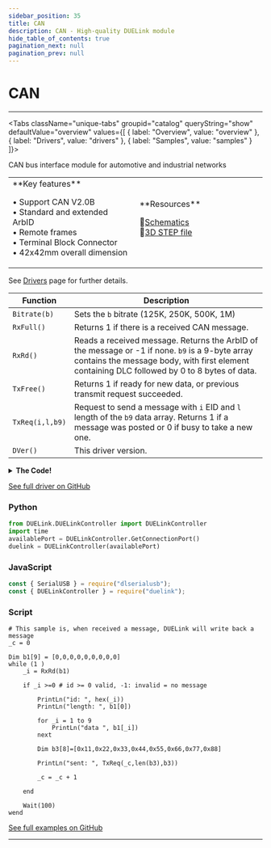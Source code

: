 ```yaml
---
sidebar_position: 35
title: CAN
description: CAN - High-quality DUELink module
hide_table_of_contents: true
pagination_next: null
pagination_prev: null
---
```



# CAN

<ImageSection 
  product="cmcan-b"
  tagline="CAN Bus Interface"
/>

---

<Tabs className="unique-tabs" groupid="catalog" queryString="show" defaultValue="overview"
  values={[
    {
        label: "Overview",
        value: "overview"
    },
    {
        label: "Drivers",
        value: "drivers"
    },
    {
        label: "Samples",
        value: "samples"
    }
]}>

<TabItem value="overview">

CAN bus interface module for automotive and industrial networks

<table><td width='50%'>
**Key features**

• Support CAN V2.0B<br/>
• Standard and extended ArbID<br/>
• Remote frames<br/>
• Terminal Block Connector<br/>
• 42x42mm overall dimension<br/>

</td><td width='50%'>
**Resources**
 
📄<a href="/sch/gdl-cmcan-b.pdf">Schematics</a><br/>
🔩<a href="/3d/gdl-cmcan-b.step">3D STEP file</a><br/>
</td></table>

</TabItem>

<TabItem value="drivers">

See [Drivers](/docs/engine/drivers) page for further details.

| Function | Description |
|----------|-------------|
| `Bitrate(b)` | Sets the `b` bitrate (125K, 250K, 500K, 1M) |
| `RxFull()` | Returns 1 if there is a received CAN message. |
| `RxRd()` | Reads a received message. Returns the ArbID of the message or -1 if none. `b9` is a 9-byte array contains the message body, with first element containing DLC followed by 0 to 8 bytes of data. |
| `TxFree()` | Returns 1 if ready for new data, or previous transmit request succeeded. |
| `TxReq(i,l,b9)` | Request to send a message with `i` EID and `l` length of the `b9` data array. Returns 1 if a message was posted or 0 if busy to take a new one. |
| `DVer()` | This driver version. |
<details>
<summary><strong>The Code!</strong></summary>

**CAN Driver**

```batch
##### CAN Driver #####

fn RdReg(r)
    DWrite(15,0)
 
    SpiWr(3)
    SpiWr(r)
    r=SpiWr(0)
 
    DWrite(15,1)
    return r
fend
 
fn RdRegs(r, b1, o,l)
    DWrite(15,0)
 
    SpiWr(3)
    SpiWr(r)
 
    for i = o to (l + o)
        b1[i]=SpiWr(0)
    next
 
    DWrite(15,1)
fend
 
fn ModReg(r,m, d)
    DWrite(15,0)
 
    SpiWr(5) 
    SpiWr(r)
    SpiWr(m)
    SpiWr(d)
 
    DWrite(15,1)
fend
 
fn SetMode(m)
    ModReg(0x0f,0xE0,m)
    ModReg(0x0f,0x08,0x08)
 
    while 1
        if RdReg(0x0E)= m
            #PrintLn("match ", m)
            return
        end
        #PrintLn("Wait ", m)
        Wait(1000)
 
    wend
 
fend
 
fn SetReg(r,v)
    DWrite(15,0)
    SpiWr(0x02)
    SpiWr(r)
    SpiWr(v)
    DWrite(15,1)
fend
 
fn SetRegs(r, b2, n)
    DWrite(15,0)
 
    SpiWr(0x02)
    SpiWr(r)
 
    for i in range(0,n)
        SpiWr(b2[i])
    next
 
    DWrite(15,1)
fend
 
fn SetBitrate(b)
    SetMode(0x80)
    
    if b = 125000
        SetReg(0x2A,0x1)
        SetReg(0x29,0xb1)
        SetReg(0x28,0x85)
    end
    
    if b = 250000
        SetReg(0x2A,0)
        SetReg(0x29,0xb1)
        SetReg(0x28,0x85)
    end
    
    if b = 500000
        SetReg(0x2A,0)
        SetReg(0x29,0x90)
        SetReg(0x28,0x82)
    end
    
    if b = 1000000
        SetReg(0x2A,0)
        SetReg(0x29,0x80)
        SetReg(0x28,0x50)
    end
    
fend
 
fn getStat()
    DWrite(15,0)
    SpiWr(0xA0)
    r=SpiWr(0)
    DWrite(15,1)
 
    return r
fend

fn TxFree() # txbuf 0 only
    r=RdReg(0x30) # TXBnCTRL TX 
    
    return !(r & 0x8) # bit 3 1: busy 0: free
fend

fn TxReq(i,l, b1)
    #i: id
    #l: Len
    #b1: data
    
    if TxFree() =0
        return 0
    end 
    
    if l > 8
        return -1 #error
    end
    
    dim b2[5+l] # max 13
    
    c = i & 0x0FFFF 
    
    b2[3] = (c & 0xFF) 
    b2[2] =  (c >> 8) 
    c = (i >> 16)
    b2[1] =  (c & 0x03) 
    b2[1] = b2[1] + ((c & 0x1C) << 3) 
    b2[1] = b2[1] | 0x08 
    b2[0] =  (c >> 5) 
   
    b2[4] = l #DLC
 
 
    #copy data
    MemCpy(b2,5,b1,0, l)

    # load data to register
    SetRegs(0x31,b2,5+l)
 

    # send command to RTS - Due Errate, send Send request will send message twice, we use RTS
    DWrite(15,0)
    SpiWr(0x81) 
    DWrite(15,1)
 
    r=RdReg(0x30)
    
    if ((r & (0x40 | 0x20 | 0x10 )) != 0)
        return -2 # error
    end
    
    if ((r & (0x08 )) != 0)
        return -3 # busy
    end
    
    return 1 # success
    
fend
 
fn RxRd(b1) # must be 9 element
    r = getStat()
    
    if (r & (1<<0) = 0)
        return -1 # no message available
    end
    
    if (Len(b1) != 9)
        return -2 # Len must be 9 : DLC + 8 data
    end
 
    dim b7[13]
    
    RdRegs(0x61, b7, 0, 5) 
 
 
    
    d = (b7[0]<<3) + (b7[1]>>5)
 
    if ( (b7[1] & 0x8) =  0x8 ) 
        d = (d<<2) + (b7[0]<<b7[1] & 0x03)
        d = (d<<8) + b7[0]<<b7[2]
        d = (d<<8) + b7[0]<<b7[3]
        d |= 0x80000000
    end
 
 
    l = b7[4] & 0x0F # length
 
    if (l = 0)
        return d
    end    
 
 
    c = RdReg(0x60) 
 
    if (c & 0x08)
        d = d | 0x40000000 # RTR
    end
 
    
    RdRegs(0x66, b7, 5, l) 
    
    
    b1[0] = l
    MemCpy(b1,1,b7,5,l)

    ModReg(0x2C, 0x1, 0) 
    
    return d
fend
 
fn RxFull() 
    v = RdReg(0x2C) 
    
    return (v & 0x1) # bit 1 is Rx0Buff: 1 full: 0 no full
fend


fn Init() 
    SpiCfg(0, 8000)
    DWrite(15,1)
 
    DWrite(15,0)
    SpiWr(0xC0)
    DWrite(15,1)
 
    Wait(10)
 
    #PrintLn("Set bitrate ")
    SetBitrate(500000)  # set baudrate must be before set mode normal
 
    # Enable RX full interrupt flag - need for RxFull() to check
    ModReg(0x2B,1,1) 
    
    #PrintLn("Set normal")
    SetMode(0)

fend 

Init() 

####################
```

</details>

[See full driver on GitHub](https://github.com/ghi-electronics/duelink-website/tree/main/static/code/drivers)

</TabItem>

<TabItem value="samples">

### Python

```python
from DUELink.DUELinkController import DUELinkController
import time
availablePort = DUELinkController.GetConnectionPort()
duelink = DUELinkController(availablePort)
```

### JavaScript

```javascript
const { SerialUSB } = require("dlserialusb");
const { DUELinkController } = require("duelink");
```

### Script

```batch
# This sample is, when received a message, DUELink will write back a message
_c = 0

Dim b1[9] = [0,0,0,0,0,0,0,0,0]
while (1 )
    _i = RxRd(b1)
    
    if _i >=0 # id >= 0 valid, -1: invalid = no message
        
        PrintLn("id: ", hex(_i))
        PrintLn("length: ", b1[0])

        for _i = 1 to 9
            PrintLn("data ", b1[_i])
        next 

        Dim b3[8]=[0x11,0x22,0x33,0x44,0x55,0x66,0x77,0x88]
        
        PrintLn("sent: ", TxReq(_c,len(b3),b3)) 

        _c = _c + 1
        
    end

    Wait(100)
wend
```

[See full examples on GitHub](https://github.com/ghi-electronics/duelink-website/tree/main/static/code/samples)

</TabItem>

</Tabs>

---

<OrderSection
    product="DUELink CAN"
    partnumber="GDL-CMCAN-B"
    price="$0.00"
/>
